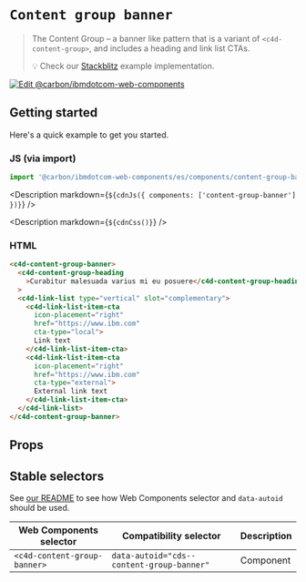 
# `Content group banner`

> The Content Group – a banner like pattern that is a variant of
> `<c4d-content-group>`, and includes a heading and link list CTAs.
>
> 💡 Check our
> [Stackblitz](https://stackblitz.com/github/carbon-design-system/carbon-for-ibm-dotcom/tree/main/packages/web-components/examples/stackblitz/components/content-group-banner)
> example implementation.

[![Edit @carbon/ibmdotcom-web-components](https://developer.stackblitz.com/img/open_in_stackblitz.svg)](https://stackblitz.com/github/carbon-design-system/carbon-for-ibm-dotcom/tree/main/packages/web-components/examples/codesandbox/components/content-group-banner)

## Getting started

Here's a quick example to get you started.

### JS (via import)

```javascript
import '@carbon/ibmdotcom-web-components/es/components/content-group-banner/index.js';
```

<Description markdown={`${cdnJs({ components: ['content-group-banner'] })}`} />

<Description markdown={`${cdnCss()}`} />

### HTML

```html
<c4d-content-group-banner>
  <c4d-content-group-heading
    >Curabitur malesuada varius mi eu posuere</c4d-content-group-heading
  >
  <c4d-link-list type="vertical" slot="complementary">
    <c4d-link-list-item-cta
      icon-placement="right"
      href="https://www.ibm.com"
      cta-type="local">
      Link text
    </c4d-link-list-item-cta>
    <c4d-link-list-item-cta
      icon-placement="right"
      href="https://www.ibm.com"
      cta-type="external">
      External link text
    </c4d-link-list-item-cta>
  </c4d-link-list>
</c4d-content-group-banner>
```

## Props

<Props of="cds-content-group-banner" />
<Description markdown={markdownContents} />

## Stable selectors

See
[our README](https://github.com/carbon-design-system/carbon-for-ibm-dotcom/tree/main/packages/web-components#stable-selectors-for-analytics-and-integratione2e-testing-in-web-components)
to see how Web Components selector and `data-autoid` should be used.

| Web Components selector      | Compatibility selector                    | Description |
| ---------------------------- | ----------------------------------------- | ----------- |
| `<c4d-content-group-banner>` | `data-autoid="cds--content-group-banner"` | Component   |

<Description markdown={contributing} />
